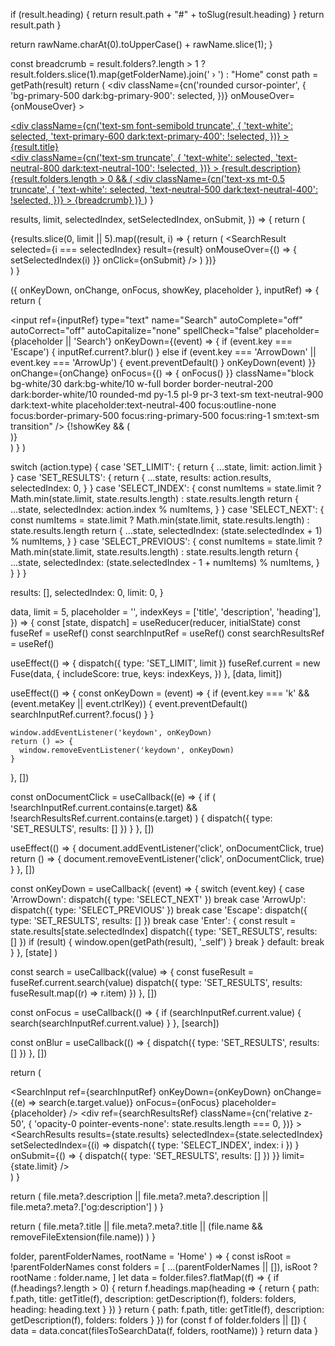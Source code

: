 
  if (result.heading) {
    return result.path + "#" + toSlug(result.heading)
  }
  return result.path
}

  return rawName.charAt(0).toUpperCase() + rawName.slice(1);
}

  const breadcrumb = result.folders?.length > 1 ? result.folders.slice(1).map(getFolderName).join(' › ') : "Home"
  const path = getPath(result)
  return (
    <div
      className={cn('rounded cursor-pointer', {
        'bg-primary-500 dark:bg-primary-900': selected,
      })}
      onMouseOver={onMouseOver}
    >
      <a className="block m-3" href={path} onClick={onClick}>
        <div className="flex flex-col gap-0.5">
          <div
            className={cn('text-sm font-semibold truncate', {
              'text-white': selected,
              'text-primary-600 dark:text-primary-400': !selected,
            })}
          >
            {result.title}
          </div>
          <div
            className={cn('text-sm truncate', {
              'text-white': selected,
              'text-neutral-800 dark:text-neutral-100': !selected,
            })}
          >
            {result.description}
          </div>
          {result.folders.length > 0 && (
            <div
              className={cn('text-xs mt-0.5 truncate', {
                'text-white': selected,
                'text-neutral-500 dark:text-neutral-400': !selected,
              })}
            >
              {breadcrumb}
            </div>
          )}
        </div>
      </a>
    </div>
  )
}

  results,
  limit,
  selectedIndex,
  setSelectedIndex,
  onSubmit,
}) => {
  return (
    <div className="flex flex-col p-3 bg-white dark:bg-neutral-800 rounded-md border border-neutral-200 dark:border-white/10 antialiased">
      {results.slice(0, limit || 5).map((result, i) => {
        return (
          <SearchResult
            selected={i === selectedIndex}
            result={result}
            onMouseOver={() => {
              setSelectedIndex(i)
            }}
            onClick={onSubmit}
          />
        )
      })}
    </div>
  )
}

  ({ onKeyDown, onChange, onFocus, showKey, placeholder }, inputRef) => {
    return (
      <div className="relative antialiased">
        <div className="absolute inset-y-0 left-0 flex items-center pl-3">
          <SearchIcon className="w-4 h-4 text-neutral-500 dark:text-white/50" />
        </div>
        <input
          ref={inputRef}
          type="text"
          name="Search"
          autoComplete="off"
          autoCorrect="off"
          autoCapitalize="none"
          spellCheck="false"
          placeholder={placeholder || 'Search'}
          onKeyDown={(event) => {
            if (event.key === 'Escape') {
              inputRef.current?.blur()
            } else if (event.key === 'ArrowDown' || event.key === 'ArrowUp') {
              event.preventDefault()
            }
            onKeyDown(event)
          }}
          onChange={onChange}
          onFocus={() => {
            onFocus()
          }}
          className="block bg-white/30 dark:bg-white/10  w-full border border-neutral-200 dark:border-white/10 rounded-md py-1.5 pl-9 pr-3 text-sm text-neutral-900 dark:text-white placeholder:text-neutral-400 focus:outline-none focus:border-primary-500 focus:ring-primary-500 focus:ring-1 sm:text-sm transition"
        />
        {!showKey && (
          <div className="absolute inset-y-0 right-0 flex items-center pr-3">
            <Keys plain cmd char="K" />
          </div>
        )}
      </div>
    )
  }
)

  switch (action.type) {
    case 'SET_LIMIT': {
      return { ...state, limit: action.limit }
    }
    case 'SET_RESULTS': {
      return {
        ...state,
        results: action.results,
        selectedIndex: 0,
      }
    }
    case 'SELECT_INDEX': {
      const numItems = state.limit
        ? Math.min(state.limit, state.results.length)
        : state.results.length
      return {
        ...state,
        selectedIndex: action.index % numItems,
      }
    }
    case 'SELECT_NEXT': {
      const numItems = state.limit
        ? Math.min(state.limit, state.results.length)
        : state.results.length
      return {
        ...state,
        selectedIndex: (state.selectedIndex + 1) % numItems,
      }
    }
    case 'SELECT_PREVIOUS': {
      const numItems = state.limit
        ? Math.min(state.limit, state.results.length)
        : state.results.length
      return {
        ...state,
        selectedIndex: (state.selectedIndex - 1 + numItems) % numItems,
      }
    }
  }
}

  results: [],
  selectedIndex: 0,
  limit: 0,
}

  data,
  limit = 5,
  placeholder = '',
  indexKeys = ['title', 'description', 'heading'],
}) => {
  const [state, dispatch] = useReducer(reducer, initialState)
  const fuseRef = useRef()
  const searchInputRef = useRef()
  const searchResultsRef = useRef()

  useEffect(() => {
    dispatch({ type: 'SET_LIMIT', limit })
    fuseRef.current = new Fuse(data, {
      includeScore: true,
      keys: indexKeys,
    })
  }, [data, limit])

  useEffect(() => {
    const onKeyDown = (event) => {
      if (event.key === 'k' && (event.metaKey || event.ctrlKey)) {
        event.preventDefault()
        searchInputRef.current?.focus()
      }
    }

    window.addEventListener('keydown', onKeyDown)
    return () => {
      window.removeEventListener('keydown', onKeyDown)
    }
  }, [])

  const onDocumentClick = useCallback((e) => {
    if (
      !searchInputRef.current.contains(e.target) &&
      !searchResultsRef.current.contains(e.target)
    ) {
      dispatch({ type: 'SET_RESULTS', results: [] })
    }
  }, [])

  useEffect(() => {
    document.addEventListener('click', onDocumentClick, true)
    return () => {
      document.removeEventListener('click', onDocumentClick, true)
    }
  }, [])

  const onKeyDown = useCallback(
    (event) => {
      switch (event.key) {
        case 'ArrowDown':
          dispatch({ type: 'SELECT_NEXT' })
          break
        case 'ArrowUp':
          dispatch({ type: 'SELECT_PREVIOUS' })
          break
        case 'Escape':
          dispatch({ type: 'SET_RESULTS', results: [] })
          break
        case 'Enter': {
          const result = state.results[state.selectedIndex]
          dispatch({ type: 'SET_RESULTS', results: [] })
          if (result) {
            window.open(getPath(result), '_self')
          }
          break
        }
        default:
          break
      }
    },
    [state]
  )

  const search = useCallback((value) => {
    const fuseResult = fuseRef.current.search(value)
    dispatch({ type: 'SET_RESULTS', results: fuseResult.map((r) => r.item) })
  }, [])

  const onFocus = useCallback(() => {
    if (searchInputRef.current.value) {
      search(searchInputRef.current.value)
    }
  }, [search])

  const onBlur = useCallback(() => {
    dispatch({ type: 'SET_RESULTS', results: [] })
  }, [])

  return (
    <div className="flex flex-col">
      <SearchInput
        ref={searchInputRef}
        onKeyDown={onKeyDown}
        onChange={(e) => search(e.target.value)}
        onFocus={onFocus}
        placeholder={placeholder}
      />
      <div
        ref={searchResultsRef}
        className={cn('relative z-50', {
          'opacity-0 pointer-events-none': state.results.length === 0,
        })}
      >
        <div className="z-50 absolute left-0 right-[-320px] top-2">
          <SearchResults
            results={state.results}
            selectedIndex={state.selectedIndex}
            setSelectedIndex={(i) =>
              dispatch({ type: 'SELECT_INDEX', index: i })
            }
            onSubmit={() => {
              dispatch({ type: 'SET_RESULTS', results: [] })
            }}
            limit={state.limit}
          />
        </div>
      </div>
    </div>
  )
}

  return (
    file.meta?.description ||
    file.meta?.meta?.description ||
    file.meta?.meta?.['og:description']
  )
}

  return (
    file.meta?.title ||
    file.meta?.meta?.title ||
    (file.name && removeFileExtension(file.name))
  )
}

  folder,
  parentFolderNames,
  rootName = 'Home'
) => {
  const isRoot = !parentFolderNames
  const folders = [
    ...(parentFolderNames || []),
    isRoot ? rootName : folder.name,
  ]
  let data = folder.files?.flatMap((f) => {
    if (f.headings?.length > 0) {
      return f.headings.map(heading => {
        return {
          path: f.path,
          title: getTitle(f),
          description: getDescription(f),
          folders: folders,
          heading: heading.text
        }
      })
    }
    return {
      path: f.path,
      title: getTitle(f),
      description: getDescription(f),
      folders: folders
    }
  })
  for (const f of folder.folders || []) {
    data = data.concat(filesToSearchData(f, folders, rootName))
  }
  return data
}

